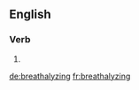 
==English==

===Verb===
{{head|en}}

# {{present participle of|breathalyze|lang=en}}

[[de:breathalyzing]]
[[fr:breathalyzing]]